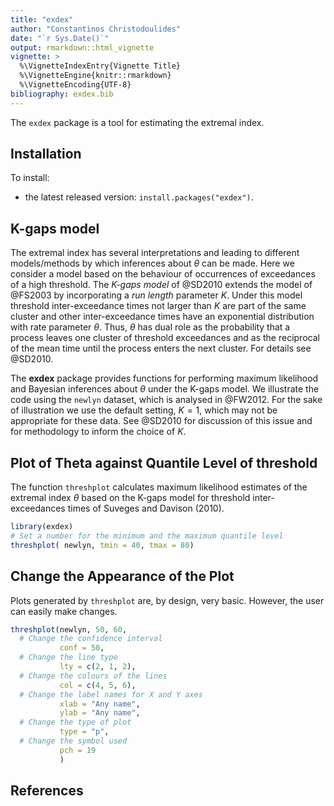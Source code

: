 ```yaml
---
title: "exdex"
author: "Constantinos Christodoulides"
date: "`r Sys.Date()`"
output: rmarkdown::html_vignette
vignette: >
  %\VignetteIndexEntry{Vignette Title}
  %\VignetteEngine{knitr::rmarkdown}
  %\VignetteEncoding{UTF-8}
bibliography: exdex.bib
---
```


The `exdex` package is a tool for estimating the extremal index.

## Installation

To install:

* the latest released version: `install.packages("exdex")`.

## K-gaps model

The extremal index has several interpretations and leading to different models/methods by which inferences about $\theta$ can be made.  Here we consider a model based on the behaviour of occurrences of exceedances of a high threshold.  The *K-gaps model* of   @SD2010 extends the model of @FS2003 by incorporating a *run length* parameter $K$. Under this model threshold inter-exceedance times not larger than $K$ are part of the same cluster and other inter-exceedance times have an exponential distribution with rate parameter $\theta$.  Thus, $\theta$ has dual role as the probability that a process leaves one cluster of threshold exceedances and as the reciprocal of the mean time until the process enters the next cluster.  For details see @SD2010.

The **exdex** package provides functions for performing maximum likelihood and Bayesian inferences about $\theta$ under the K-gaps model.  We illustrate the code using the `newlyn` dataset, which is analysed in @FW2012.  For the sake of illustration we use the default setting, $K = 1$, which may not be appropriate for these data.  See @SD2010 for discussion of this issue and for methodology to inform the choice of $K$.

## Plot of Theta against Quantile Level of threshold

The function `threshplot` calculates maximum likelihood estimates of the extremal index $\theta$ based on the K-gaps model for threshold inter-exceedances times of Suveges and Davison (2010).

```r
library(exdex)
# Set a number for the minimum and the maximum quantile level
threshplot( newlyn, tmin = 40, tmax = 80)
```

## Change the Appearance of the Plot

Plots generated by `threshplot` are, by design, very basic. However, the user can easily make changes.

```r
threshplot(newlyn, 50, 60, 
  # Change the confidence interval
           conf = 50,
  # Change the line type
           lty = c(2, 1, 2),
  # Change the colours of the lines
           col = c(4, 5, 6),
  # Change the label names for X and Y axes
           xlab = "Any name",
           ylab = "Any name",
  # Change the type of plot
           type = "p",
  # Change the symbol used
           pch = 19
           )
```

## References
